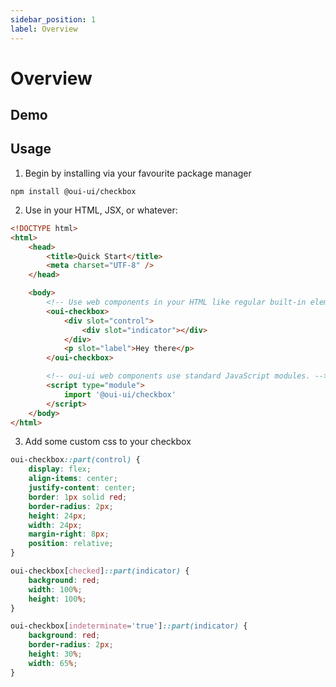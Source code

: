 ```yaml
---
sidebar_position: 1
label: Overview
---
```


# Overview


## Demo

<Checkbox />

<!-- How do I manage attributes, and pass them down to templates? -->

## Usage

1. Begin by installing via your favourite package manager

`npm install @oui-ui/checkbox`

2. Use in your HTML, JSX, or whatever:

```html
<!DOCTYPE html>
<html>
    <head>
        <title>Quick Start</title>
        <meta charset="UTF-8" />
    </head>

    <body>
        <!-- Use web components in your HTML like regular built-in elements. -->
        <oui-checkbox>
            <div slot="control">
                <div slot="indicator"></div>
            </div>
            <p slot="label">Hey there</p>
        </oui-checkbox>

        <!-- oui-ui web components use standard JavaScript modules. -->
        <script type="module">
            import '@oui-ui/checkbox'
        </script>
    </body>
</html>
```

3. Add some custom css to your checkbox

```css
oui-checkbox::part(control) {
    display: flex;
    align-items: center;
    justify-content: center;
    border: 1px solid red;
    border-radius: 2px;
    height: 24px;
    width: 24px;
    margin-right: 8px;
    position: relative;
}

oui-checkbox[checked]::part(indicator) {
    background: red;
    width: 100%;
    height: 100%;
}

oui-checkbox[indeterminate='true']::part(indicator) {
    background: red;
    border-radius: 2px;
    height: 30%;
    width: 65%;
}
```
